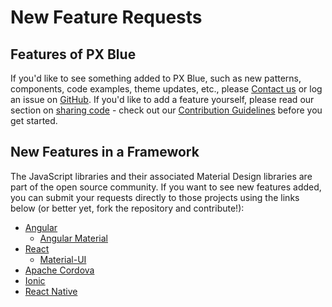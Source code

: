 # New Feature Requests

## Features of PX Blue

If you'd like to see something added to PX Blue, such as new patterns, components, code examples, theme updates, etc., please [Contact us](/community/contactus) or log an issue on [GitHub](https://github.com/pxblue). If you'd like to add a feature yourself, please read our section on [sharing code](/community/sharing) - check out our [Contribution Guidelines](https://github.com/pxblue/.github/blob/master/CONTRIBUTING.md) before you get started.

## New Features in a Framework

The JavaScript libraries and their associated Material Design libraries are part of the open source community. If you want to see new features added, you can submit your requests directly to those projects using the links below (or better yet, fork the repository and contribute!):

-   [Angular](https://github.com/angular/angular/issues)
    -   [Angular Material](https://github.com/angular/material2/issues)
-   [React](https://github.com/facebook/react/issues)
    -   [Material-UI](https://github.com/mui-org/material-ui/issues)
-   [Apache Cordova](https://github.com/apache/cordova/issues)
-   [Ionic](https://github.com/ionic-team/ionic/issues)
-   [React Native](https://github.com/facebook/react-native/issues)
